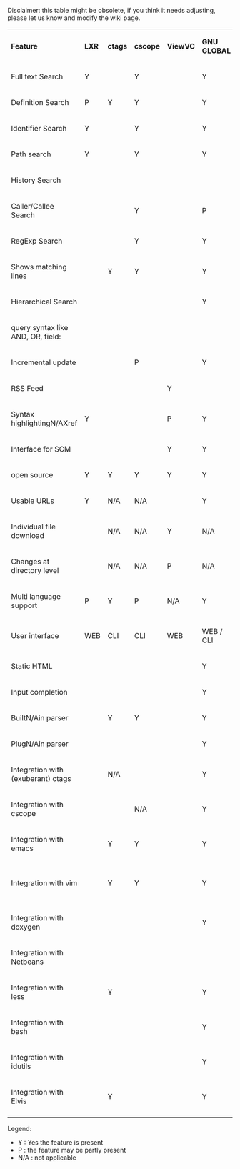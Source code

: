 Disclaimer: this table might be obsolete, if you think it needs adjusting, please let us know and modify the wiki page.

{|
|'''Feature'''
|'''LXR'''
|'''ctags'''
|'''cscope'''
|'''ViewVC'''
|'''GNU GLOBAL'''
|'''OpenGrok'''
|-
|Full text Search
|Y
| 
|Y
| 
|Y
|Y
|-
|Definition Search
|P
|Y
|Y
| 
|Y
|Y
|-
|Identifier Search
|Y
| 
|Y
| 
|Y
|Y
|-
|Path search
|Y
| 
|Y
| 
|Y
|Y
|-
|History Search
| 
| 
| 
| 
| 
|Y
|-
|Caller/Callee Search
| 
| 
|Y
| 
|P
|
|-
|RegExp Search
| 
| 
|Y
| 
|Y
|P (only wildcards)
|-
|Shows matching lines
| 
|Y
|Y
| 
|Y
|Y
|-
|Hierarchical Search
| 
| 
| 
| 
|Y
|Y
|-
|query syntax like AND, OR, field:
| 
| 
| 
| 
| 
|Y
|-
|Incremental update
| 
| 
|P
| 
|Y
|Y
|-
|RSS Feed
| 
| 
| 
|Y
| 
|Y
|-
|Syntax highlightingN/AXref
|Y
| 
| 
|P
|Y
|Y
|-
|Interface for SCM
| 
| 
| 
|Y
|Y
|Y
|-
|open source
|Y
|Y
|Y
|Y
|Y
|Y
|-
|Usable URLs
|Y
|N/A
|N/A
| 
|Y
|Y
|-
|Individual file download
| 
|N/A
|N/A
|Y
|N/A
|Y
|-
|Changes at directory level
| 
|N/A
|N/A
|P
|N/A
|Y
|-
|Multi language support
|P
|Y
|P
|N/A
|Y
|Y
|-
|User interface
|WEB
|CLI
|CLI
|WEB
|WEB / CLI
|WEB / CLI
|-
|Static HTML
| 
| 
| 
| 
|Y
|P (for xrefs)
|-
|Input completion
| 
| 
| 
| 
|Y
|P (with greasemonkey script)
|-
|BuiltN/Ain parser
| 
|Y
|Y
| 
|Y
|P (lexical analysis)
|-
|PlugN/Ain parser
| 
| 
| 
| 
|Y
|
|-
|Integration with (exuberant) ctags
| 
|N/A
| 
| 
|Y
|Y
|-
|Integration with cscope
| 
| 
|N/A
| 
|Y
|
|-
|Integration with emacs
| 
|Y
|Y
| 
|Y
|
|-
|Integration with vim
| 
|Y
|Y
| 
|Y
|P (through https://github.com/jdevera/vim-opengrok-search)
|-
|Integration with doxygen
| 
| 
| 
| 
|Y
|
|-
|Integration with Netbeans
| 
| 
| 
| 
| 
|
|-
|Integration with less
| 
|Y
| 
| 
|Y
|
|-
|Integration with bash
| 
| 
| 
| 
|Y
|
|-
|Integration with idutils
| 
| 
| 
| 
|Y
|
|-
|Integration with Elvis
| 
|Y
| 
| 
|Y
|
|-
|}

Legend:
* Y : Yes the feature is present
* P : the feature may be partly present
* N/A : not applicable